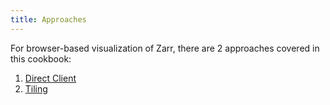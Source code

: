 ```yaml
---
title: Approaches
---
```


For browser-based visualization of Zarr, there are 2 approaches covered in this cookbook:

1. [Direct Client](./direct-client.md)
2. [Tiling](./tiling.md)
